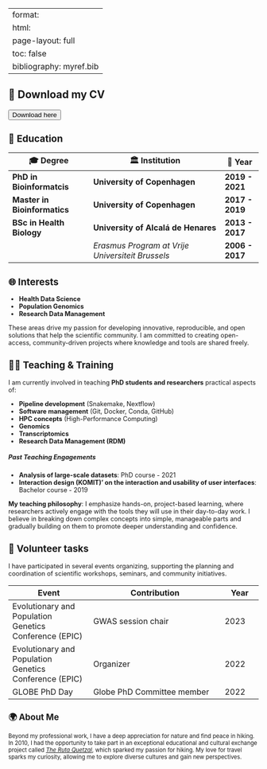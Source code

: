 
---
format: 
    html:
        page-layout: full
        toc: false
bibliography: myref.bib
---

## 📄 **Download my CV**

<a href="./ARMCV.pdf" download="ARM-CV.pdf"> 
    <button class="btn small-button">Download here</button>
</a>


<div style="font-size: 0.9em;">
## 📘 **Education**
| 🎓 **Degree**              | 🏛️ **Institution**                          | 📅 **Year** |
|----------------------------|---------------------------------------------|-------------|
| **PhD in Bioinformatcis** | **University of Copenhagen** | **2019 - 2021** |
| **Master in Bioinformatics**    | **University of Copenhagen**             | **2017 - 2019** |
| **BSc in Health Biology**       | **University of Alcalá de Henares**       | **2013 - 2017** |
|                             | *Erasmus Program at Vrije Universiteit Brussels* | **2006 - 2017** |
<div>

## 🌐 **Interests**
- **Health Data Science**  
- **Population Genomics**  
- **Research Data Management**  

These areas drive my passion for developing innovative, reproducible, and open solutions that help the scientific community. I am committed to creating open-access, community-driven projects where knowledge and tools are shared freely.


## 🧑‍🏫 **Teaching & Training**

I am currently involved in teaching **PhD students and researchers** practical aspects of:  

- **Pipeline development** (Snakemake, Nextflow)  
- **Software management** (Git, Docker, Conda, GitHub)  
- **HPC concepts** (High-Performance Computing)  
- **Genomics**  
- **Transcriptomics**
- **Research Data Management (RDM)**  

#####  Past Teaching Engagements

- **Analysis of large-scale datasets**: PhD course - 2021
- **Interaction design (KOMIT)’ on the interaction and usability of user interfaces**: Bachelor course - 2019 

**My teaching philosophy**: I emphasize hands-on, project-based learning, where researchers actively engage with the tools they will use in their day-to-day work. I believe in breaking down complex concepts into simple, manageable parts and gradually building on them to promote deeper understanding and confidence.

## 🤝  Volunteer tasks 

I have participated in several events organizing, supporting the planning and coordination of scientific workshops, seminars, and community initiatives.

<div style="font-size: 0.9em;">
|  Event|	 Contribution| Year|
|----------------------------|---------------------------------------------|-------------|
| Evolutionary and Population Genetics Conference (EPIC) | GWAS session chair | 2023 |
| Evolutionary and Population Genetics Conference (EPIC) | Organizer  | 2022 |
| GLOBE PhD Day | Globe PhD Committee member | 2022 | 
<div>

## 🌍 **About Me**
Beyond my professional work, I have a deep appreciation for nature and find peace in hiking. In 2010, I had the opportunity to take part in an exceptional educational and cultural exchange project called [*The Ruta Quetzal*](https://www.rutaquetzal.com/), which sparked my passion for hiking. My love for travel sparks my curiosity, allowing me to explore diverse cultures and gain new perspectives.

